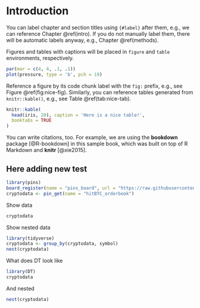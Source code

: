 # Introduction {#intro}

You can label chapter and section titles using `{#label}` after them, e.g., we can reference Chapter \@ref(intro). If you do not manually label them, there will be automatic labels anyway, e.g., Chapter \@ref(methods).

Figures and tables with captions will be placed in `figure` and `table` environments, respectively.

```r
par(mar = c(4, 4, .1, .1))
plot(pressure, type = 'b', pch = 19)
```

Reference a figure by its code chunk label with the `fig:` prefix, e.g., see Figure \@ref(fig:nice-fig). Similarly, you can reference tables generated from `knitr::kable()`, e.g., see Table \@ref(tab:nice-tab).

```r
knitr::kable(
  head(iris, 20), caption = 'Here is a nice table!',
  booktabs = TRUE
)
```

You can write citations, too. For example, we are using the **bookdown** package [@R-bookdown] in this sample book, which was built on top of R Markdown and **knitr** [@xie2015].


## Here adding new test
```r
library(pins)
board_register(name = "pins_board", url = "https://raw.githubusercontent.com/predictcrypto/pins/master/", board = "datatxt")
cryptodata <- pin_get(name = "hitBTC_orderbook")
```

Show data
```r
cryptodata
```


Show nested data
```r
library(tidyverse)
cryptodata <- group_by(cryptodata, symbol)
nest(cryptodata)
```

What does DT look like

```r
library(DT)
cryptodata
```

And nested
```r
nest(cryptodata)
```



